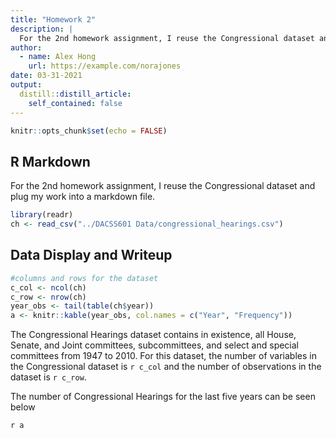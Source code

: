 ```yaml
---
title: "Homework 2"
description: |
  For the 2nd homework assignment, I reuse the Congressional dataset and plug my work into a markdown file.
author:
  - name: Alex Hong
    url: https://example.com/norajones
date: 03-31-2021
output:
  distill::distill_article:
    self_contained: false
---
```



```r
knitr::opts_chunk$set(echo = FALSE)
```

## R Markdown

For the 2nd homework assignment, I reuse the Congressional dataset and plug my work into a markdown file.

```r
library(readr)
ch <- read_csv("../DACSS601 Data/congressional_hearings.csv")
```

## Data Display and Writeup

```r
#columns and rows for the dataset
c_col <- ncol(ch)
c_row <- nrow(ch)
year_obs <- tail(table(ch$year))
a <- knitr::kable(year_obs, col.names = c("Year", "Frequency"))

```

The Congressional Hearings dataset contains in existence, all House, Senate, and Joint committees, subcommittees, and select and special committees from 1947 to 2010.
For this dataset, the number of variables in the Congressional dataset is `r c_col` and the number of observations in the dataset is `r c_row`. 


The number of Congressional Hearings for the last five years can be seen below

`r a`